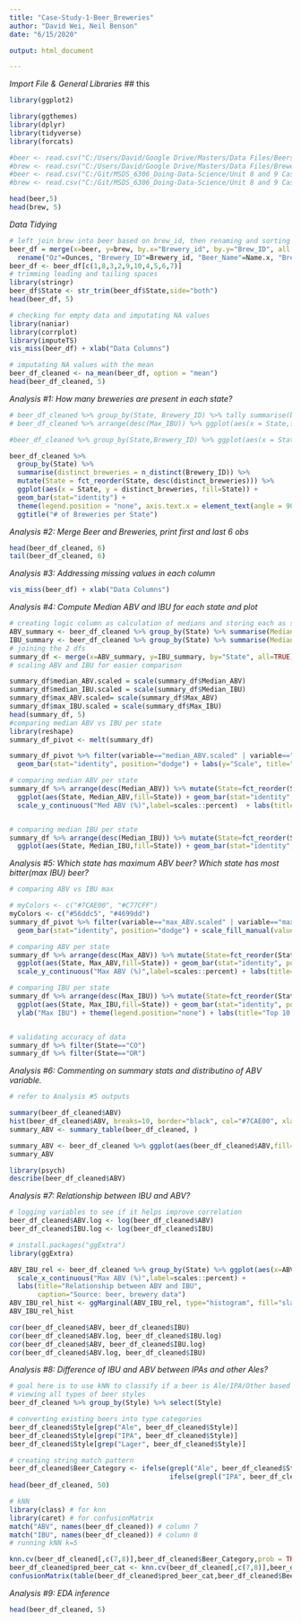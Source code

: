 ```yaml
---
title: "Case-Study-1-Beer_Breweries"
author: "David Wei, Neil Benson"
date: "6/15/2020"

output: html_document

---
```


_Import File & General Libraries_
## this 
```r
library(ggplot2) 

library(ggthemes)
library(dplyr) 
library(tidyverse)
library(forcats)

#beer <- read.csv("C:/Users/David/Google Drive/Masters/Data Files/Beers.csv")
#brew <- read.csv("C:/Users/David/Google Drive/Masters/Data Files/Breweries.csv")
#beer <- read.csv("C:/Git/MSDS_6306_Doing-Data-Science/Unit 8 and 9 Case Study 1/Beers.csv")
#brew <- read.csv("C:/Git/MSDS_6306_Doing-Data-Science/Unit 8 and 9 Case Study 1/Breweries.csv")

head(beer,5)
head(brew, 5)
```

_Data Tidying_
```r
# left join brew into beer based on brew_id, then renaming and sorting columns
beer_df = merge(x=beer, y=brew, by.x="Brewery_id", by.y="Brew_ID", all.x=TRUE) %>% 
  rename("Oz"=Ounces, "Brewery_ID"=Brewery_id, "Beer_Name"=Name.x, "Brewery_Name" =Name.y)
beer_df <- beer_df[c(1,8,3,2,9,10,4,5,6,7)]
# trimming leading and tailing spaces
library(stringr)
beer_df$State <- str_trim(beer_df$State,side="both")
head(beer_df, 5)

# checking for empty data and imputating NA values
library(naniar)
library(corrplot)
library(imputeTS)
vis_miss(beer_df) + xlab("Data Columns")

# imputating NA values with the mean
beer_df_cleaned <- na_mean(beer_df, option = "mean")
head(beer_df_cleaned, 5)
```

_Analysis #1: How many breweries are present in each state?_
```r

# beer_df_cleaned %>% group_by(State, Brewery_ID) %>% tally summarise(brew_count_per_state = count())
# beer_df_cleaned %>% arrange(desc(Max_IBU)) %>% ggplot(aes(x = State,fill=State)) + geom_histogram(stat="count") + theme(legend.position = "none") + ggtitle("# of Breweries per State")

#beer_df_cleaned %>% group_by(State,Brewery_ID) %>% ggplot(aes(x = State,fill=State)) + geom_bar(stat="count") + theme(legend.position = "none") + ggtitle("# of Breweries per State")

beer_df_cleaned %>%
  group_by(State) %>%
  summarise(distinct_breweries = n_distinct(Brewery_ID)) %>% 
  mutate(State = fct_reorder(State, desc(distinct_breweries))) %>%
  ggplot(aes(x = State, y = distinct_breweries, fill=State)) + 
  geom_bar(stat="identity") + 
  theme(legend.position = "none", axis.text.x = element_text(angle = 90, vjust = 0.5, hjust=1, size = 8)) + 
  ggtitle("# of Breweries per State")


```
_Analysis #2: Merge Beer and Breweries, print first and last 6 obs_
```r
head(beer_df_cleaned, 6)
tail(beer_df_cleaned, 6)
```
_Analysis #3: Addressing missing values in each column_
```r
vis_miss(beer_df) + xlab("Data Columns")
```
_Analysis #4: Compute Median ABV and IBU for each state and plot_
```r
# creating logic column as calculation of medians and storing each as seperate dfs
ABV_summary <- beer_df_cleaned %>% group_by(State) %>% summarise(Median_ABV=median(ABV), Max_ABV=max(ABV)) %>% as.data.frame()
IBU_summary <- beer_df_cleaned %>% group_by(State) %>% summarise(Median_IBU=median(IBU), Max_IBU=max(IBU)) %>% as.data.frame()
# joining the 2 dfs
summary_df <- merge(x=ABV_summary, y=IBU_summary, by="State", all=TRUE)
# scaling ABV and IBU for easier comparison

summary_df$median_ABV.scaled = scale(summary_df$Median_ABV)
summary_df$median_IBU.scaled = scale(summary_df$Median_IBU)
summary_df$max_ABV.scaled= scale(summary_df$Max_ABV)
summary_df$max_IBU.scaled = scale(summary_df$Max_IBU)
head(summary_df, 5)
#comparing median ABV vs IBU per state
library(reshape)
summary_df_pivot <- melt(summary_df)

summary_df_pivot %>% filter(variable=="median_ABV.scaled" | variable=="median_IBU.scaled") %>% ggplot(aes(State,value,fill=variable)) + theme(legend.position = "none", axis.text.x = element_text(angle = 90, vjust = 0.5, hjust=1, size = 8)) + 
  geom_bar(stat="identity", position="dodge") + labs(y="Scale", title="Comparison of Median ABV vs IBU per State")

# comparing median ABV per state
summary_df %>% arrange(desc(Median_ABV)) %>% mutate(State=fct_reorder(State, Median_ABV)) %>% 
  ggplot(aes(State, Median_ABV,fill=State)) + geom_bar(stat="identity", position="dodge", fill="#F8766D") + theme(legend.position = "none", axis.text.x = element_text(angle = 90, vjust = 0.5, hjust=1, size = 8)) + 
  scale_y_continuous("Med ABV (%)",label=scales::percent)  + labs(title="Median ABV per State")


# comparing median IBU per state
summary_df %>% arrange(desc(Median_IBU)) %>% mutate(State=fct_reorder(State, Median_IBU)) %>%
  ggplot(aes(State, Median_IBU,fill=State)) + geom_bar(stat="identity", position="dodge",fill="#00BFC4") + theme(legend.position = "none", axis.text.x = element_text(angle = 90, vjust = 0.5, hjust=1, size = 8))+ labs(title="Median IBU per State")

```
_Analysis #5: Which state has maximum ABV beer? Which state has most bitter(max IBU) beer?_
```r
# comparing ABV vs IBU max

# myColors <- c("#7CAE00", "#C77CFF")
myColors <- c("#56ddc5", "#4699dd")
summary_df_pivot %>% filter(variable=="max_ABV.scaled" | variable=="max_IBU.scaled") %>% ggplot(aes(State,value,fill=variable)) + theme(legend.position = "none", axis.text.x = element_text(angle = 90, vjust = 0.5, hjust=1, size = 8)) + 
  geom_bar(stat="identity", position="dodge") + scale_fill_manual(values=myColors) + labs(y="Scale", title="Comparison of Max ABV vs IBU per State")

# comparing ABV per state
summary_df %>% arrange(desc(Max_ABV)) %>% mutate(State=fct_reorder(State, Max_ABV)) %>% slice(1:10) %>% 
  ggplot(aes(State, Max_ABV,fill=State)) + geom_bar(stat="identity", position="dodge",fill="#56ddc5") + theme(legend.position="none") + 
  scale_y_continuous("Max ABV (%)",label=scales::percent) + labs(title="Top 10 States with Most Alcoholic Beers")

# comparing IBU per state
summary_df %>% arrange(desc(Max_IBU)) %>% mutate(State=fct_reorder(State, Max_IBU)) %>% slice(1:10) %>%
  ggplot(aes(State, Max_IBU,fill=State)) + geom_bar(stat="identity", position="dodge",fill="#4699dd") + 
  ylab("Max IBU") + theme(legend.position="none") + labs(title="Top 10 States with Most Bitter Beers")


# validating accuracy of data
summary_df %>% filter(State=="CO")
summary_df %>% filter(State=="OR")
```

_Analysis #6: Commenting on summary stats and distributino of ABV variable._
```r
# refer to Analysis #5 outputs

summary(beer_df_cleaned$ABV)
hist(beer_df_cleaned$ABV, breaks=10, border="black", col="#7CAE00", xlab="ABV (%)", main="Beer ABV Distribution")
summary_ABV <- summary_table(beer_df_cleaned, )

summary_ABV <- beer_df_cleaned %>% ggplot(aes(beer_df_cleaned$ABV,fill=State)) + geom_density()
summary_ABV

library(psych)
describe(beer_df_cleaned$ABV)

```
_Analysis #7: Relationship between IBU and ABV?_
```r
# logging variables to see if it helps improve correlation
beer_df_cleaned$ABV.log <- log(beer_df_cleaned$ABV)
beer_df_cleaned$IBU.log <- log(beer_df_cleaned$IBU)

# install.packages("ggExtra")
library(ggExtra)

ABV_IBU_rel <- beer_df_cleaned %>% group_by(State) %>% ggplot(aes(x=ABV, y=IBU)) + geom_point() + geom_smooth(method="lm") +
  scale_x_continuous("Max ABV (%)",label=scales::percent) + 
  labs(title="Relationship between ABV and IBU",
       caption="Source: beer, brewery data")
ABV_IBU_rel_hist <- ggMarginal(ABV_IBU_rel, type="histogram", fill="slateblue")#, xparams=list(bins=10), yparams=list(bins=10))
ABV_IBU_rel_hist

cor(beer_df_cleaned$ABV, beer_df_cleaned$IBU)
cor(beer_df_cleaned$ABV.log, beer_df_cleaned$IBU.log)
cor(beer_df_cleaned$ABV, beer_df_cleaned$IBU.log)
cor(beer_df_cleaned$ABV.log, beer_df_cleaned$IBU)
```
_Analysis #8: Difference of IBU and ABV between IPAs and other Ales?_
```r
# goal here is to use kNN to classify if a beer is Ale/IPA/Other based on it's ABV and IBU
# viewing all types of beer styles
beer_df_cleaned %>% group_by(Style) %>% select(Style)

# converting existing beers into type categories
beer_df_cleaned$Style[grep("Ale", beer_df_cleaned$Style)]
beer_df_cleaned$Style[grep("IPA", beer_df_cleaned$Style)]
beer_df_cleaned$Style[grep("Lager", beer_df_cleaned$Style)]

# creating string match pattern
beer_df_cleaned$Beer_Category <- ifelse(grepl("Ale", beer_df_cleaned$Style), "Ale", 
                                        ifelse(grepl("IPA", beer_df_cleaned$Style) | grepl("India Pale Ales", beer_df_cleaned$Style), "IPA", "Other"))
head(beer_df_cleaned, 50)

# kNN
library(class) # for knn
library(caret) # for confusionMatrix
match("ABV", names(beer_df_cleaned)) # column 7
match("IBU", names(beer_df_cleaned)) # column 8
# running kNN k=5

knn.cv(beer_df_cleaned[,c(7,8)],beer_df_cleaned$Beer_Category,prob = TRUE, k = 5)
beer_df_cleaned$pred_beer_cat <- knn.cv(beer_df_cleaned[,c(7,8)],beer_df_cleaned$Beer_Category,prob = TRUE, k = 5)
confusionMatrix(table(beer_df_cleaned$pred_beer_cat,beer_df_cleaned$Beer_Category))
```

_Analysis #9: EDA inference_
```r
head(beer_df_cleaned, 5)
```
